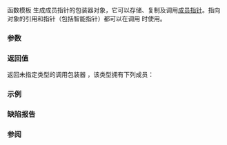 {{cpp/title|mem_fn}}
{{cpp/utility/functional/navbar}}
{{ddcl|header=functional|since=c++11|notes={{mark constexpr since c++20}}|1=
template&lt; class M, class T &gt;
/* 未指定 */ mem_fn( M T::* pm ) noexcept;
}}

函数模板 {{tt|std::mem_fn}} 生成成员指针的包装器对象，它可以存储、复制及调用[[cpp/language/pointer#成员指针|成员指针]]。指向对象的引用和指针（包括智能指针）都可以在调用 {{tt|std::mem_fn}} 时使用。

===参数===
{{par begin}}
{{par|pm|要包装的成员指针}}
{{par end}}

===返回值===
{{tt|std::mem_fn}} 返回未指定类型的调用包装器 {{c|fn}}，该类型拥有下列成员：

{{member|{{small|std::mem_fn}} ''返回类型''|2=
{{rrev|until=c++20|
===成员类型===
{{dsc begin}}
{{dsc hitem|类型|定义}}
{{dsc|{{tt|result_type}}{{mark deprecated c++17}}|如果 {{c|pm}} 是成员函数指针，那么定义为 {{c|pm}} 的返回类型，对成员对象指针则不定义}}
{{dsc|{{tt|argument_type}}{{mark deprecated c++17}}|如果 {{c|pm}} 是指向不接受实参的成员函数的指针，那么定义为 {{tt|T*}}，可有 cv 限定}}
{{dsc|{{tt|first_argument_type}}{{mark deprecated c++17}}|如果 {{c|pm}} 是指向接收一个实参的成员函数的指针，那么定义为 {{tt|T*}}}}
{{dsc|{{tt|second_argument_type}}{{mark deprecated c++17}}|如果 {{c|pm}} 是指向接收一个 {{tt|T1}} 类型实参的成员函数的指针，那么定义为 {{tt|T1}}}}
{{dsc end}}
}}

===成员函数===
{{dcl begin}}
{{dcla|constexpr=c++20|1=
template&lt;class... Args&gt;
/* 见下文 */ operator()(Args&amp;&amp;... args) /* cv引用限定符 */
    noexcept(/* 见下文 */);
}}
{{dcl end}}

表达式 {{c|fn(args)}} 等价于 {{box|{{rlpi|/|INVOKE}}{{c/core|(pmd, args)}}}}，其中 {{c|pmd}} 是 {{c|fn}} 持有的{{named req|Callable}}对象，它具有 {{tt|M T::*}} 类型并以 {{c|pm}} 直接非列表初始化。

从而 {{c/core|operator()}} 的返回类型是 {{c/core|std::result_of&lt;decltype(pm)(Args&amp;&amp;...)&gt;::type}}{{rev inl|since=c++17|，或等价地为 {{c/core|std::invoke_result_t&lt;decltype(pm), Args&amp;&amp;...&gt;}}，而 {{c/core|noexcept}} 说明符中的值等于 {{c|std::is_nothrow_invocable_v&lt;decltype(pm), Args&amp;&amp;...&gt;)}}}}。

如同用 {{c|std::forward&lt;Args&gt;(args)...}} 完美转发 {{c|args}} 中的每个实参。
}}

===示例===
{{example
|用 {{tt|std::mem_fn}} 来存储并执行成员函数和成员对象：
|code=
#include &lt;functional&gt;
#include &lt;iostream&gt;
#include &lt;memory&gt;
 
struct Foo
{
    void display_greeting()
    {
        std::cout &lt;&lt; "你好。\n";
    }
    
    void display_number(int i)
    {
        std::cout &lt;&lt; "数字：" &lt;&lt; i &lt;&lt; '\n';
    }
    
    int add_xy(int x, int y)
    {
        return data + x + y;
    }
    
    template&lt;typename... Args&gt; int add_many(Args... args)
    {
        return data + (args + ...);
    }
    
    auto add_them(auto... args) // 需要 C++20
    {
        return data + (args + ...);
    }
    
    int data = 7;
};
 
int main()
{
    auto f = Foo{};
    
    auto greet = std::mem_fn(&amp;Foo::display_greeting);
    greet(f);
    
    auto print_num = std::mem_fn(&amp;Foo::display_number);
    print_num(f, 42);
    
    auto access_data = std::mem_fn(&amp;Foo::data);
    std::cout &lt;&lt; "data：" &lt;&lt; access_data(f) &lt;&lt; '\n';
    
    auto add_xy = std::mem_fn(&amp;Foo::add_xy);
    std::cout &lt;&lt; "add_xy：" &lt;&lt; add_xy(f, 1, 2) &lt;&lt; '\n';
    
    // 用于智能指针
    auto u = std::make_unique&lt;Foo&gt;();
    std::cout &lt;&lt; "access_data(u)：" &lt;&lt; access_data(u) &lt;&lt; '\n';
    std::cout &lt;&lt; "add_xy(u, 1, 2)：" &lt;&lt; add_xy(u, 1, 2) &lt;&lt; '\n';
    
    // 用于带形参包的成员函数模板
    auto add_many = std::mem_fn(&amp;Foo::add_many&lt;short, int, long&gt;);
    std::cout &lt;&lt; "add_many(u, ...)：" &lt;&lt; add_many(u, 1, 2, 3) &lt;&lt; '\n';

    auto add_them = std::mem_fn(&amp;Foo::add_them&lt;short, int, float, double&gt;);
    std::cout &lt;&lt; "add_them(u, ...)：" &lt;&lt; add_them(u, 5, 7, 10.0f, 13.0) &lt;&lt; '\n';
}
|output=
你好。
数字：42
data：7
add_xy：10
access_data(u)：7
add_xy(u, 1, 2)：10
add_many(u, ...)：13
add_them(u, ...)：42
}}

===缺陷报告===
{{dr list begin}}
{{dr list item|wg=lwg|std=C++11|dr=2048|before=提供了不需要的重载|after=已移除}}
{{dr list item|wg=lwg|std=C++11|dr=2489|before=未要求 {{c/core|noexcept}}|after=要求}}
{{dr list end}}

===参阅===
{{dsc begin}}
{{dsc inc|cpp/utility/functional/dsc function}}
{{dsc inc|cpp/utility/functional/dsc move_only_function}}
{{dsc inc|cpp/utility/functional/dsc bind}}
{{dsc end}}

{{langlinks|de|en|es|fr|it|ja|pt|ru}}